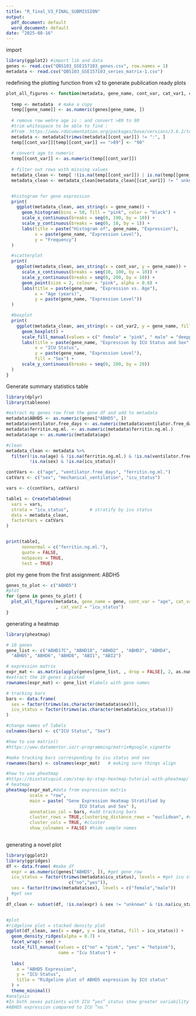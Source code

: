 ```yaml
---
title: "R_final_V3_FINAL_SUBMISSION"
output:
  pdf_document: default
  word_document: default
date: "2025-08-16"
---
```


import
```r
library(ggplot2) #import lib and data
genes <- read.csv("QBS103_GSE157103_genes.csv", row.names = 1)
metadata <- read.csv("QBS103_GSE157103_series_matrix-1.csv")
```


redefining the plotting function from v2 to generate publication ready plots
```r
plot_all_figures <- function(metadata, gene_name, cont_var, cat_var1, cat_var2) {
  
  temp <- metadata  # make a copy
  temp[[gene_name]] <- as.numeric(genes[gene_name, ])
  
  # remove row wehre age is : and convert >89 to 90
  #trim whitespace to be able to find : 
  #from  https://www.rdocumentation.org/packages/base/versions/3.6.2/topics/trimws
  metadata <- metadata[trimws(metadata[[cont_var]]) != ":", ]
  temp[[cont_var]][temp[[cont_var]] == ">89"] <- "90"
  
  # convert age to numeric
  temp[[cont_var]] <- as.numeric(temp[[cont_var]])
  
  # filter out rows with missing values
  metadata_clean <- temp[ !(is.na(temp[[cont_var]]) | is.na(temp[[gene_name]])), ]
  metadata_clean <- metadata_clean[metadata_clean[[cat_var1]] != " unknown", ]


  #histogram for gene expression 
  print(
    ggplot(metadata_clean, aes_string(x = gene_name)) +
      geom_histogram(bins = 50, fill = "pink", color = "black") +
      scale_x_continuous(breaks = seq(0, 190, by = 10)) +
      scale_y_continuous(breaks = seq(0, 10, by = 1)) +
      labs(title = paste("Histogram of", gene_name, "Expression"),
           x = paste(gene_name, "Expression Level"),
           y = "Frequency")
  )

  #scatterplot
  print(
    ggplot(metadata_clean, aes_string(x = cont_var, y = gene_name)) +
      scale_x_continuous(breaks = seq(10, 100, by = 10)) +
      scale_y_continuous(breaks = seq(0, 200, by = 10)) +
      geom_point(size = 2, colour = "pink", alpha = 0.8) +
      labs(title = paste(gene_name, "Expression vs. Age"),
           x = "Age (years)",
           y = paste(gene_name, "Expression Level"))
  )

  #boxplot
  print(
    ggplot(metadata_clean, aes_string(x = cat_var2, y = gene_name, fill = cat_var1)) +
      geom_boxplot() +
      scale_fill_manual(values = c(" female" = "pink", " male" = "deeppink")) +
      labs(title = paste(gene_name, "Expression by ICU Status and Sex" ),
           x = "ICU Status",
           y = paste(gene_name, "Expression Level"),
           fill = "Sex") +
      scale_y_continuous(breaks = seq(0, 200, by = 20))
  )
}


```


Generate summary statistics table
```r
library(dplyr)
library(tableone)

#extract my genes row from the gene df and add to metadata
metadata$ABHD5 <- as.numeric(genes["ABHD5", ])
metadata$ventilator.free_days <- as.numeric(metadata$ventilator.free_days)
metadata$ferritin.ng.ml. <- as.numeric(metadata$ferritin.ng.ml.)
metadata$age <- as.numeric(metadata$age)

#clean
metadata_clean <- metadata %>%
  filter(!is.na(age) & !is.na(ferritin.ng.ml.) & !is.na(ventilator.free_days) &
         !is.na(sex) & !is.na(icu_status))

contVars <- c("age", "ventilator.free_days", "ferritin.ng.ml.")
catVars <- c("sex", "mechanical_ventilation", "icu_status")

vars <- c(contVars, catVars)

table1 <- CreateTableOne(
  vars = vars,
  strata = "icu_status",        # stratify by icu status
  data = metadata_clean,
  factorVars = catVars
)


print(table1,
      nonnormal = c("ferritin.ng.ml."),   
      quote = FALSE,
      noSpaces = TRUE,
      test = TRUE)            

```

plot my gene from the first assignment: ABDH5
```r
genes_to_plot <- c("ABHD5")
#plot
for (gene in genes_to_plot) {
  plot_all_figures(metadata, gene_name = gene, cont_var = "age", cat_var1 = "sex"
                   , cat_var2 = "icu_status")
}

```


generating a heatmap
```r
library(pheatmap)

# 10 genes 
gene_list <- c("ABHD17C", "ABHD18", "ABHD2" , "ABHD3", "ABHD4",
  "ABHD5", "ABHD6", "ABHD8", "ABI1", "ABI2")

# expression matrix
expr_mat <- as.matrix(apply(genes[gene_list, , drop = FALSE], 2, as.numeric)) 
#extract the 10 genes i picked
rownames(expr_mat) <- gene_list #labels with gene names

# tracking bars
bars <- data.frame(
  sex = factor(trimws(as.character(metadata$sex))),
  icu_status = factor(trimws(as.character(metadata$icu_status)))
)

#change names of labels
colnames(bars) <- c("ICU Status", "Sex")

#how to use matrix()
#https://www.datamentor.io/r-programming/matrix#google_vignette

#make tracking bars corresponding to icu status and sex 
rownames(bars) <- colnames(expr_mat)   # making sure things align

#how to use pheatmap 
#https://biostatsquid.com/step-by-step-heatmap-tutorial-with-pheatmap/
# heatmap
pheatmap(expr_mat,#data from expression matrix 
         scale = "row",
         main = paste( "Gene Expression Heatmap Stratified by 
                            ICU Status and Sex" ),
         annotation_col = bars, #add tracking bars
         cluster_rows = TRUE,clustering_distance_rows = "euclidean", #cluster 
         cluster_cols = TRUE, #cluster
         show_colnames = FALSE) #hide sample names
 
```



generating a novel plot
```r
library(ggplot2)
library(ggridges)
df <- data.frame( #make df
  expr = as.numeric(genes["ABHD5", ]), #get gene row
  icu_status = factor(trimws(metadata$icu_status), levels = #get icu status
                        c("no","yes")),
  sex = factor(trimws(metadata$sex), levels = c("female","male"))
  #get sex
)
df_clean <- subset(df, !is.na(expr) & sex != "unknown" & !is.na(icu_status))


#plot 
#ridgeline plot = stacked density plot
ggplot(df_clean, aes(x = expr, y = icu_status, fill = icu_status)) +
  geom_density_ridges(alpha = 0.7) +
  facet_wrap(~ sex) +
  scale_fill_manual(values = c("no" = "pink", "yes" = "hotpink"),
                    name = "Icu Status") +
  
  labs(
    x = "ABHD5 Expression",
    y = "ICU Status",
    title = "Ridgeline plot of ABHD5 expression by ICU status"
  ) +
  theme_minimal()
#analysis
#In both sexes patients with ICU “yes” status show greater variability in
#ABHD5 expression compared to ICU “no.” 
```

